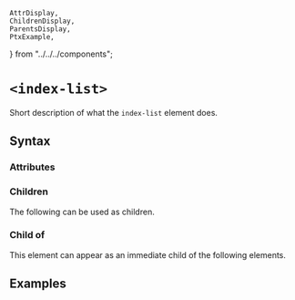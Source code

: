     AttrDisplay,
    ChildrenDisplay,
    ParentsDisplay,
    PtxExample,
} from "../../../components";

# `<index-list>`

Short description of what the `index-list` element does.

## Syntax

### Attributes

<AttrDisplay name="index-list" />

### Children

The following can be used as children.

<ChildrenDisplay name="index-list" />

### Child of

This element can appear as an immediate child of the following elements.

<ParentsDisplay name="index-list" />

## Examples

    